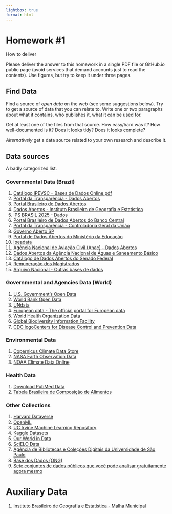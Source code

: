 ```yaml
---
lightbox: true
format: html
---
```


# Homework #1 

::: info-block
<div class="title">How to deliver</div>
Please deliver the answer to this homework in a single PDF file or GitHub.io public page (avoid services that demand accounts just to read the contents). Use figures, but try to keep it under three pages. 
:::

## Find Data

Find a source of _open data_ on the web (see some suggestions below). Try to get a source of data that you can relate to.
Write one or two paragraphs about what it contains, who publishes it, what it can be used for. 

Get at least one of the files from that source. How easy/hard was it? How well-documented is it? Does it looks tidy? Does it looks complete?

_Alternatively_ get a data source related to your own research and describe it. 



## Data sources

A badly categorized list.

### Governmental Data (Brazil)

1. [Catálogo IPEVSC – Bases de Dados Online.pdf](https://institutowerner.org.br/4187-2/) 
1. [Portal da Transparência - Dados Abertos](https://portaldatransparencia.gov.br/download-de-dados)
1. [Portal Brasileiro de Dados Abertos](https://dados.gov.br/home)
1. [Dados Abertos - Instituto Brasileiro de Geografia e Estatística](https://dados.gov.br/dados/organizacoes/visualizar/instituto-brasileiro-de-geografia-e-estatistica-ibge) 
1. [IPS BRASIL 2025 - Dados](https://ipsbrasil.org.br/pt/explore/dados)
1. [Portal Brasileiro de Dados Abertos do Banco Central](https://dadosabertos.bcb.gov.br/) 
1. [Portal da Transparência - Controladoria Geral da União](https://portaldatransparencia.gov.br/download-de-dados)
1. [Governo Aberto SP](https://www.governoaberto.sp.gov.br/)
1. [Portal de Dados Abertos do Ministério da Educação](https://dadosabertos.mec.gov.br/) 
1. [ipeadata](http://www.ipeadata.gov.br/Default.aspx) 
1. [Agência Nacional de Aviação Civil (Anac) - Dados Abertos](https://www.gov.br/anac/pt-br/acesso-a-informacao/dados-abertos)
1. [Dados Abertos da Agência Nacional de Águas e Saneamento Básico](https://dadosabertos.ana.gov.br/)
1. [Catálogo de Dados Abertos do Senado Federal](https://www12.senado.leg.br/dados-abertos/dados-abertos/catalogo-de-dados-abertos)
1. [Remuneração dos Magistrados](https://www.cnj.jus.br/transparencia-cnj/remuneracao-dos-magistrados/)
1. [Arquivo Nacional - Outras bases de dados](https://www.gov.br/arquivonacional/pt-br/servicos/bases-de-dados/bases) 


### Governmental and Agencies Data (World)

1. [U.S. Government's Open Data](https://data.gov/)
1. [World Bank Open Data](https://data.worldbank.org/)
1. [UNdata](https://data.un.org/)
1. [European data - The official portal for European data](https://data.europa.eu/en)
1. [World Health Organization Data](https://www.who.int/data/gho)
1. [Global Biodiversity Information Facility](https://www.gbif.org/)
1. [CDC logoCenters for Disease Control and Prevention Data](https://data.cdc.gov/)

### Environmental Data 

1. [Copernicus Climate Data Store](https://cds.climate.copernicus.eu/)
1. [NASA Earth Observation Data](https://www.earthdata.nasa.gov/)
1. [NOAA Climate Data Online](https://www.ncei.noaa.gov/cdo-web/)

### Health Data

1. [Download PubMed Data](https://pubmed.ncbi.nlm.nih.gov/download/) 
1. [Tabela Brasileira de Composição de Alimentos](https://www.tbca.net.br/) 


### Other Collections

1. [Harvard Dataverse](https://dataverse.harvard.edu/)
1. [OpenML](https://www.openml.org/)
1. [UC Irvine Machine Learning Repository](https://archive.ics.uci.edu/)
1. [Kaggle Datasets](https://www.kaggle.com/datasets)
1. [Our World in Data](https://ourworldindata.org/)
1. [SciELO Data](https://data.scielo.org/dataverse/scielodata) 
1. [Agência de Bibliotecas e Coleções Digitais da Universidade de São Paulo](https://www.abcd.usp.br/bases-dados/) 
1. [Base dos Dados (ONG)](https://basedosdados.org/) 
1. [Sete conjuntos de dados públicos que você pode analisar gratuitamente agora mesmo](https://www.tableau.com/pt-br/learn/articles/free-public-data-sets) 

# Auxiliary Data

1. [Instituto Brasileiro de Geografia e Estatística - Malha Municipal](https://www.ibge.gov.br/geociencias/organizacao-do-territorio/malhas-territoriais/15774-malhas.html)


